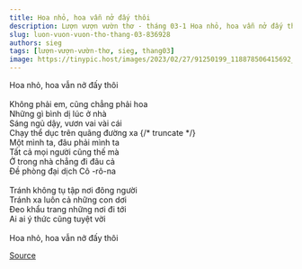 ```yaml
---
title: Hoa nhỏ, hoa vẫn nở đấy thôi
description: Lượn vượn vườn thơ - tháng 03-1 Hoa nhỏ, hoa vẫn nở đấy thôi 
slug: luon-vuon-vuon-tho-thang-03-836928
authors: sieg
tags: [lượn-vượn-vườn-thơ, sieg, thang03]
image: https://tinypic.host/images/2023/02/27/91250199_118878506415692_4753595027832176640_n.th.jpg
---
```


Hoa nhỏ, hoa vẫn nở đấy thôi\
\
Không phải em, cũng chẳng phải hoa\
Những gì bình dị lúc ở nhà\
Sáng ngủ dậy, vươn vai vài cái\
Chạy thể dục trên quãng đường xa
{/* truncate */}
\
Một mình ta, đâu phải mình ta\
Tất cả mọi người cũng thế mà\
Ở trong nhà chẳng đi đâu cả\
Đề phòng đại dịch Cô -rô-na\
\
Tránh không tụ tập nơi đông người\
Tránh xa luôn cả những con dơi\
Đeo khẩu trang những nơi đi tới\
Ai ai ý thức cũng tuyệt vời\
\
Hoa nhỏ, hoa vẫn nở đấy thôi

[Source](https://www.facebook.com/ape.poem/posts/pfbid0AgYvfqhxjTeCfxPkGMJz8KT2D9NbKhD6UqpLLS9TF4yfu6S4gKL5rSetMBhZ2DcZl)
